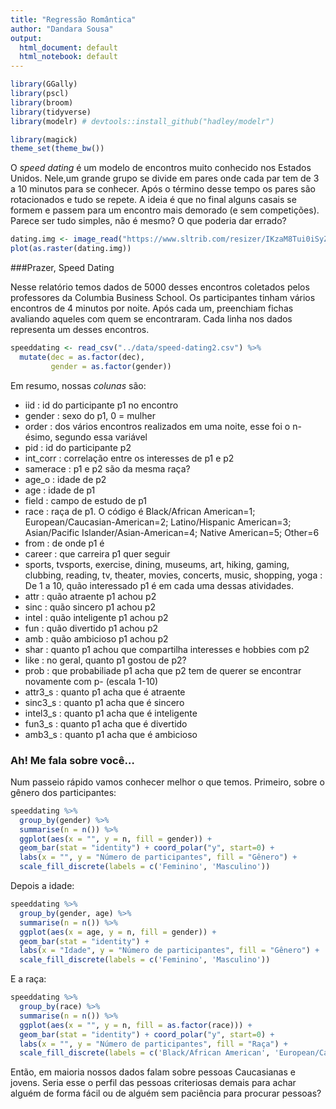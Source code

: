 ```yaml
---
title: "Regressão Romântica"
author: "Dandara Sousa"
output:
  html_document: default
  html_notebook: default
---
```


```r
library(GGally)
library(pscl)
library(broom)
library(tidyverse)
library(modelr) # devtools::install_github("hadley/modelr")

library(magick)
theme_set(theme_bw())
```

O _speed dating_ é um modelo de encontros muito conhecido nos Estados Unidos. Nele,um grande grupo se divide em pares onde cada par tem de 3 a 10 minutos para se conhecer. Após o término desse tempo os pares são rotacionados e tudo se repete. A ideia é que no final alguns casais se formem e passem para um encontro mais demorado (e sem competições). Parece ser tudo simples, não é mesmo? O que poderia dar errado?
```r
dating.img <- image_read("https://www.sltrib.com/resizer/IKzaM8Tui0iSyZXA07IGqGzDr6o=/970x0/filters:quality(100)/arc-anglerfish-arc2-prod-sltrib.s3.amazonaws.com/public/ZSSRJZWRQJETDMOJEDQEOQM2OI.jpg", "50")
plot(as.raster(dating.img))
```


###Prazer, Speed Dating

Nesse relatório temos dados de 5000 desses encontros coletados pelos professores da Columbia Business School. Os participantes tinham vários encontros de 4 minutos por noite. Após cada um, preenchiam fichas avaliando aqueles com quem se encontraram. Cada linha nos dados representa um desses encontros.
```r
speeddating <- read_csv("../data/speed-dating2.csv") %>% 
  mutate(dec = as.factor(dec), 
         gender = as.factor(gender))
```

Em resumo, nossas *colunas* são:

- iid : id do participante p1 no encontro
- gender : sexo do p1, 0 = mulher
- order : dos vários encontros realizados em uma noite, esse foi o n-ésimo, segundo essa variável
- pid : id do participante p2
- int_corr : correlação entre os interesses de p1 e p2
- samerace : p1 e p2 são da mesma raça?
- age_o : idade de p2
- age : idade de p1
- field : campo de estudo de p1
- race : raça de p1. O código é Black/African American=1; European/Caucasian-American=2; Latino/Hispanic American=3; Asian/Pacific Islander/Asian-American=4;	Native American=5; 	Other=6
- from : de onde p1 é
- career : que carreira p1 quer seguir
- sports, tvsports, exercise, dining, museums, art, hiking, gaming, clubbing, reading, tv, theater, movies, concerts, music, shopping, yoga : De 1 a 10, quão interessado p1 é em cada uma dessas atividades.  
- attr : quão atraente p1 achou p2
- sinc : quão sincero p1 achou p2
- intel : quão inteligente p1 achou p2    
- fun : quão divertido p1 achou p2
- amb : quão ambicioso p1 achou p2
- shar : quanto p1 achou que compartilha interesses e hobbies com p2
- like : no geral, quanto p1 gostou de p2?
- prob : que probabiliade p1 acha que p2 tem de querer se encontrar novamente com p- (escala 1-10)
- attr3_s : quanto p1 acha que é atraente
- sinc3_s : quanto p1 acha que é sincero
- intel3_s : quanto p1 acha que é inteligente
- fun3_s : quanto p1 acha que é divertido
- amb3_s : quanto p1 acha que é ambicioso

### Ah! Me fala sobre você...
Num passeio rápido vamos conhecer melhor o que temos. Primeiro, sobre o gênero dos participantes:
```r
speeddating %>%
  group_by(gender) %>%
  summarise(n = n()) %>%
  ggplot(aes(x = "", y = n, fill = gender)) +
  geom_bar(stat = "identity") + coord_polar("y", start=0) +
  labs(x = "", y = "Número de participantes", fill = "Gênero") +
  scale_fill_discrete(labels = c('Feminino', 'Masculino'))
```
Depois a idade:
```r
speeddating %>%
  group_by(gender, age) %>%
  summarise(n = n()) %>%
  ggplot(aes(x = age, y = n, fill = gender)) +
  geom_bar(stat = "identity") + 
  labs(x = "Idade", y = "Número de participantes", fill = "Gênero") +
  scale_fill_discrete(labels = c('Feminino', 'Masculino'))
```
E a raça:
```r
speeddating %>%
  group_by(race) %>%
  summarise(n = n()) %>%
  ggplot(aes(x = "", y = n, fill = as.factor(race))) +
  geom_bar(stat = "identity") + coord_polar("y", start=0) +
  labs(x = "", y = "Número de participantes", fill = "Raça") +
  scale_fill_discrete(labels = c('Black/African American', 'European/Caucasian American','Latino/Hispanic American','Asian/Pacific Islander/Asian American','Native American', 'Other'))
```

Então, em maioria nossos dados falam sobre pessoas Caucasianas e jovens. Seria esse o perfil das pessoas criteriosas demais para achar alguém de forma fácil ou de alguém sem paciência para procurar pessoas?


